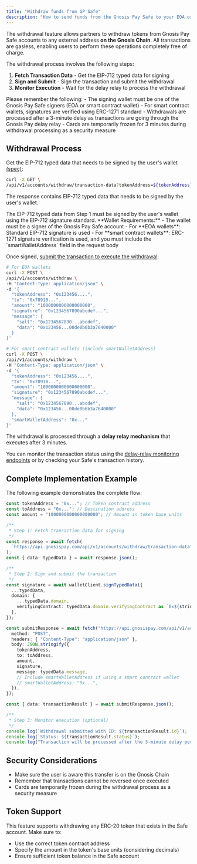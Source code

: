 ```yaml
---
title: "Withdraw funds from GP Safe"
description: "How to send funds from the Gnosis Pay Safe to your EOA or somewhere else."
---
```


The withdrawal feature allows partners to withdraw tokens from Gnosis Pay Safe accounts to any external address **on the Gnosis Chain**. 
All transactions are gasless, enabling users to perform these operations completely free of charge.

The withdrawal process involves the following steps:

1. **Fetch Transaction Data** - Get the EIP-712 typed data for signing
2. **Sign and Submit** - Sign the transaction and submit the withdrawal
3. **Monitor Execution** - Wait for the delay relay to process the withdrawal

<Warning>
Please remember the following:
- The signing wallet must be one of the Gnosis Pay Safe signers (EOA or smart contract wallet)
- For smart contract wallets, signatures are verified using ERC-1271 standard
- Withdrawals are processed after a 3-minute delay as transactions are going through the Gnosis Pay delay relay
- Cards are temporarily frozen for 3 minutes during withdrawal processing as a security measure
</Warning>

## Withdrawal Process 

<Steps titleSize="h3">
<Step title="Fetch Transaction Data for Signing">

Get the EIP-712 typed data that needs to be signed by the user's wallet [(spec)](/api-reference/account-management/get-typed-data-for-withdrawing-from-the-users-safe-account):

```bash cURL
curl -X GET \
/api/v1/accounts/withdraw/transaction-data?tokenAddress=${tokenAddress}&to=${toAddress}&amount=${amount}
```

The response contains EIP-712 typed data that needs to be signed by the user's wallet.

</Step>
<Step title="Sign the EIP-712 Typed Data">
The EIP-712 typed data from Step 1 must be signed by the user's wallet using the EIP-712 signature standard.

<Note>
**Wallet Requirements:**
- The wallet must be a signer of the Gnosis Pay Safe account
- For **EOA wallets**: Standard EIP-712 signature is used
- For **smart contract wallets**: ERC-1271 signature verification is used, and you must include the `smartWalletAddress` field in the request body
</Note>
</Step>
<Step title="Submit Transaction">

Once signed, [submit the transaction to execute the withdrawal](/api-reference/account-management/withdraw-from-the-users-safe-account):

```bash cURL
# For EOA wallets
curl -X POST \
/api/v1/accounts/withdraw \
-H "Content-Type: application/json" \
-d '{
  "tokenAddress": "0x123456....",
  "to": "0x78910...",
  "amount": "1000000000000000000",
  "signature": "0x1234567890abcdef...",
  "message": {
    "salt": "0x1234567890...abcdef",
    "data": "0x123456...00de0b6b3a7640000"
  }
}'

# For smart contract wallets (include smartWalletAddress)
curl -X POST \
/api/v1/accounts/withdraw \
-H "Content-Type: application/json" \
-d '{
  "tokenAddress": "0x123456....",
  "to": "0x78910...",
  "amount": "1000000000000000000",
  "signature": "0x1234567890abcdef...",
  "message": {
    "salt": "0x1234567890...abcdef",
    "data": "0x123456...00de0b6b3a7640000"
  },
  "smartWalletAddress": "0x..."
}'
```

</Step>
<Step title="Monitor the Execution">

The withdrawal is processed through a **delay relay mechanism** that executes after 3 minutes.

You can monitor the transaction status using the [delay-relay monitoring endpoints](/api-reference/account-management/retrieve-the-list-of-delayed-transactions-for-the-authenticated-user) or by checking your Safe's transaction history.
</Step>
</Steps>




## Complete Implementation Example

The following example demonstrates the complete flow:

```typescript
const tokenAddress = "0x..."; // Token contract address
const toAddress = "0x..."; // Destination address
const amount = "1000000000000000000"; // Amount in token base units

/**
 * Step 1: Fetch transaction data for signing
 */
const response = await fetch(
  `https://api.gnosispay.com/api/v1/accounts/withdraw/transaction-data?tokenAddress=${tokenAddress}&to=${toAddress}&amount=${amount}`
);
const { data: typedData } = await response.json();

/**
 * Step 2: Sign and submit the transaction
 */
const signature = await walletClient.signTypedData({
  ...typedData,
  domain: {
    ...typedData.domain,
    verifyingContract: typedData.domain.verifyingContract as `0x${string}`,
  },
});

const submitResponse = await fetch("https://api.gnosispay.com/api/v1/accounts/withdraw", {
  method: "POST",
  headers: { "Content-Type": "application/json" },
  body: JSON.stringify({
    tokenAddress,
    to: toAddress,
    amount,
    signature,
    message: typedData.message,
    // Include smartWalletAddress if using a smart contract wallet
    // smartWalletAddress: "0x...",
  }),
});

const { data: transactionResult } = await submitResponse.json();

/**
 * Step 3: Monitor execution (optional)
 */
console.log(`Withdrawal submitted with ID: ${transactionResult.id}`);
console.log(`Status: ${transactionResult.status}`);
console.log("Transaction will be processed after the 3-minute delay period");
```


## Security Considerations

- Make sure the user is aware this transfer is on the Gnosis Chain
- Remember that transactions cannot be reversed once executed
- Cards are temporarily frozen during the withdrawal process as a security measure

## Token Support

This feature supports withdrawing any ERC-20 token that exists in the Safe account. Make sure to:

- Use the correct token contract address
- Specify the amount in the token's base units (considering decimals)
- Ensure sufficient token balance in the Safe account 